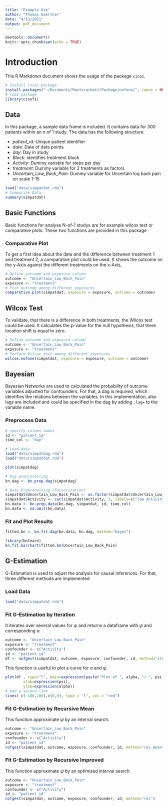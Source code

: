 ```yaml
---
title: "Example Use"
author: "Thomas Gaertner"
date: "4/13/2021"
output: pdf_document
---
```


```r
devtools::document()
knitr::opts_chunk$set(echo = TRUE)
```

# Introduction

This R Markdown document shows the usage of the package `cino1`. 

```r
# Install local package
install.packages("~/Documents/Masterarbeit/Package/nofone/", repos = NULL, type="source")
# load package
library(cinof1)
```


## Data

In this package, a sample data frame is included. It contains data for 300 patients within an n of 1 study. The data has the following structure:

* _patient_id_: Unique patient identifier
* _date_: Date of data points
* _day_: Day in study
* _Block_: identifies treatment block
* _Activity_: Dummy variable for steps per day
* _treatment_: Dummy variable for 2 treatments as factors
* _Uncertain_Low_Back_Pain_: Dummy variable for Uncertain loq back pain on scale 1-15

```r
load("data/simpatdat.rda")
# Summarize Data
summary(simpatdat)
```

## Basic Functions

Basic functions for analyse N-of-1 studys are for example wilcox test or comparative plots. These two functions are provided in this package.

### Comparative Plot

To get a first idea about the data and the difference between treatment 1 and treatment 2, a comparative plot could be used. It shows the outcome on the y-Axis against the different treatments on the x-Axis,

```r
# Define outcome and exposure column
outcome <- "Uncertain_Low_Back_Pain"
exposure <- "treatment"
# Plot outcome among different exposures
comparative.plot(simpatdat, exposure = exposure, outcome = outcome)
```


## Wilcox Test

To validate, that there is a difference in both treatments, the Wilcox test could be used. It calculates the p-value for the null hypothesis, that there location shift is equal to zero.

```r
# Define outcome and exposure column
outcome <- "Uncertain_Low_Back_Pain"
exposure <- "treatment"
# Perform Wilcox test among different exposures
wilcox.nofone(simpatdat, exposure = exposure, outcome = outcome)
```

## Bayesian

Bayesian Networks are used to calculated the probability of outcome variables adjusted for confounders. For that, a dag is required, which identifies the relations between the variables.
In this implementation, also lags are included and could be specified in the dag by adding `.lag=` to the variable name.

###  Preprocess Data
```r
# specify column names
id <- "patient_id"
time_col <- "day"

# Load data
load("data/simpatdag.rda")
load("data/simpatdat.rda")

plot(simpatdag)

# Dag preprocessing
bn.dag <- bn.prep.dag(simpatdag)

# Data Preprocessing (Factorization)
simpatdat$Uncertain_Low_Back_Pain <- as.factor(simpatdat$Uncertain_Low_Back_Pain)
simpatdat$Activity <- cut(simpatdat$Activity, 3, labels=c("low Activity", "middle Activity", "high Activity"))
bn.data <- bn.prep.data(bn.dag, simpatdat, id, time_col)
bn.data <- na.omit(bn.data)
```


### Fit and Plot Results
```r
fitted.bn <- bn.fit.dag(bn.data, bn.dag, method="bayes")

library(bnlearn)
bn.fit.barchart(fitted.bn$Uncertain_Low_Back_Pain)
```


## G-Estimation

G-Estimation is used to adjust the analysis for causal inferences. For that, three different methods are implemented

### Load Data
```r
load("data/simpatdat.rda")
```


### Fit G-Estimation by Iteration
It iterates over several values for $\psi$ and returns a dataframe with $\psi$ and corresponding $\alpha$
```r
outcome <- "Uncertain_Low_Back_Pain"
exposure <- "treatment"
confounder <- c("Activity")
id <- "patient_id"
df <- nofgest(simpatdat, outcome, exposure, confounder, id, method="iterate", steps=100, upper_bound_psi = 10, lower_bound_psi = -10)
```

This function is useful to plot a curve for $\alpha$ and $\psi$.
```r
plot(df , type="l", main=expression(paste("Plot of ", alpha, "( ", psi,")")),
        xlab=expression(psi),
        ylab=expression(alpha))
# Add a second line
lines( c(-100,100),c(0,0), type = "l", col = "red")
```

### Fit G-Estimation by Recursive Mean

This function approximate $\psi$ by an interval search.
```r
outcome <- "Uncertain_Low_Back_Pain"
exposure <- "treatment"
confounder <- c("Activity")
id <- "patient_id"
nofgest(simpatdat, outcome, exposure, confounder, id, method="rec_mean")
```

### Fit G-Estimation by Recursive Improved

This function approximate $\psi$ by an optimized interval search.
```r
outcome <- "Uncertain_Low_Back_Pain"
exposure <- "treatment"
confounder <- c("Activity")
id <- "patient_id"
nofgest(simpatdat, outcome, exposure, confounder, id, method="rec")
```

